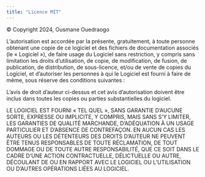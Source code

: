 ```yaml
---
title: "Licence MIT"
---
```

© Copyright 2024, Ousmane Ouedraogo

L'autorisation est accordée par la présente, gratuitement, à toute personne obtenant une copie de ce logiciel et des fichiers de documentation associés (le « Logiciel »), de faire usage du Logiciel sans restriction, y compris sans limitation les droits d'utilisation, de copie, de modification, de fusion, de publication, de distribution, de sous-licence, et/ou de vente de copies du Logiciel, et d'autoriser les personnes à qui le Logiciel est fourni à faire de même, sous réserve des conditions suivantes :

L'avis de droit d'auteur ci-dessus et cet avis d'autorisation doivent être inclus dans toutes les copies ou parties substantielles du logiciel.

LE LOGICIEL EST FOURNI « TEL QUEL », SANS GARANTIE D'AUCUNE SORTE, EXPRESSE OU IMPLICITE, Y COMPRIS, MAIS SANS S'Y LIMITER, LES GARANTIES DE QUALITÉ MARCHANDE, D'ADÉQUATION À UN USAGE PARTICULIER ET D'ABSENCE DE CONTREFAÇON. EN AUCUN CAS LES AUTEURS OU LES DÉTENTEURS DES DROITS D'AUTEUR NE PEUVENT ÊTRE TENUS RESPONSABLES DE TOUTE RÉCLAMATION, DE TOUT DOMMAGE OU DE TOUTE AUTRE RESPONSABILITÉ, QUE CE SOIT DANS LE CADRE D'UNE ACTION CONTRACTUELLE, DÉLICTUELLE OU AUTRE, DÉCOULANT DE OU EN RAPPORT AVEC LE LOGICIEL OU L'UTILISATION OU D'AUTRES OPÉRATIONS LIÉES AU LOGICIEL.
